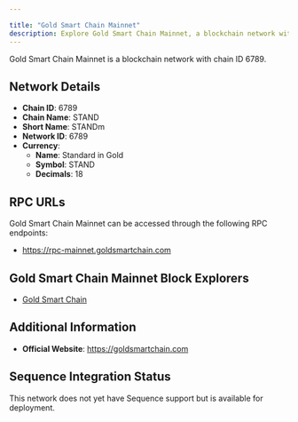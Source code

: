 ```yaml
---

title: "Gold Smart Chain Mainnet"
description: Explore Gold Smart Chain Mainnet, a blockchain network with chain ID 6789. Learn about its native currency, Standard in Gold, and how to interact with the network.
---
```




Gold Smart Chain Mainnet is a blockchain network with chain ID 6789.

## Network Details

- **Chain ID**: 6789
- **Chain Name**: STAND
- **Short Name**: STANDm
- **Network ID**: 6789
- **Currency**: 
  - **Name**: Standard in Gold
  - **Symbol**: STAND
  - **Decimals**: 18

## RPC URLs

Gold Smart Chain Mainnet can be accessed through the following RPC endpoints:

- https://rpc-mainnet.goldsmartchain.com

## Gold Smart Chain Mainnet Block Explorers

- [Gold Smart Chain](https://mainnet.goldsmartchain.com)

## Additional Information

- **Official Website**: https://goldsmartchain.com

## Sequence Integration Status

This network does not yet have Sequence support but is available for deployment.
